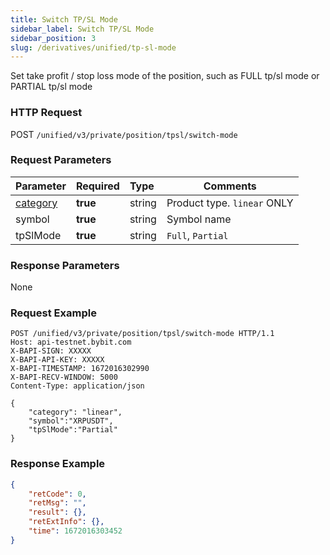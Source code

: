 ```yaml
---
title: Switch TP/SL Mode
sidebar_label: Switch TP/SL Mode
sidebar_position: 3
slug: /derivatives/unified/tp-sl-mode
---
```


Set take profit / stop loss mode of the position, such as FULL tp/sl mode or PARTIAL tp/sl mode

### HTTP Request
POST `/unified/v3/private/position/tpsl/switch-mode`

### Request Parameters
| Parameter | Required | Type | Comments|
|:----- |:-------|:-----|------ |
|[category](../../enum#category) |**true** |string |Product type. `linear` ONLY |
|symbol |**true** |string |Symbol name|
|tpSlMode |**true** |string |`Full`, `Partial` |

### Response Parameters
None

### Request Example

<Tabs>
<TabItem value="console-console" label="Console">

```http
POST /unified/v3/private/position/tpsl/switch-mode HTTP/1.1
Host: api-testnet.bybit.com
X-BAPI-SIGN: XXXXX
X-BAPI-API-KEY: XXXXX
X-BAPI-TIMESTAMP: 1672016302990
X-BAPI-RECV-WINDOW: 5000
Content-Type: application/json

{
    "category": "linear",
    "symbol":"XRPUSDT",
    "tpSlMode":"Partial"
}
```

</TabItem>
</Tabs>

### Response Example

<Tabs>
<TabItem value="json response" label="Response">

```json
{
    "retCode": 0,
    "retMsg": "",
    "result": {},
    "retExtInfo": {},
    "time": 1672016303452
}
```
</TabItem>
</Tabs>
